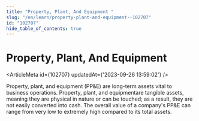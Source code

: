 ```yaml
---
title: "Property, Plant, And Equipment "
slug: "/en/learn/property-plant-and-equipment--102707"
id: "102707"
hide_table_of_contents: true
---
```



# Property, Plant, And Equipment 

<ArticleMeta id={102707} updatedAt={'2023-09-26 13:59:02'} />
<div className='border-solid border-b border-t-0 my-4 border-[var(--ifm-color-gray-300)]' />

Property, plant, and equipment (PP&E) are long-term assets vital to business operations. Property, plant, and equipmentare tangible assets, meaning they are physical in nature or can be touched; as a result, they are not easily converted into cash. The overall value of a company's PP&E can range from very low to extremely high compared to its total assets.
